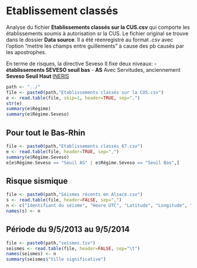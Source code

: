 Etablissement classés
========================================================


Analyse du fichier __Etablissements classés sur la CUS.csv__ qui comporte les établissements soumis à autorisation sr la CUS. Le fichier original se trouve dans le dossier __Data source__. Il a été réenregistré au format _.csv_ avec l'option "mettre les champs entre guillements" à cause des pb causés par les apostrophes.

En terme de risques, la directive Seveso II fixe deux niveaux:
- __établissements SEVESO seuil bas__
- __AS__ Avec Servitudes, anciennement __Seveso Seuil Haut__ [INERIS](http://www.ineris.fr/aida/consultation_document/11319)

```r
path <- "../"
file <- paste0(path,"Etablissements classés sur la CUS.csv")
e <- read.table(file, skip=1, header=TRUE, sep=",")
str(e)
summary(e$Régime)
summary(e$Régime.Seveso)

```

Pour tout le Bas-Rhin
----------------------

```r
file <- paste0(path,"Etablissements classés 67.csv")
e <- read.table(file, header=TRUE, sep=",")
summary(e$Régime.Seveso)
e[e$Régime.Seveso == "Seuil AS" | e$Régime.Seveso == "Seuil Bas",]

```

Risque sismique
---------------

```r
file <- paste0(path,"Séismes récents en Alsace.csv")
s <- read.table(file, header=FALSE, sep=",")
n <- c("Identifiant du séisme", "Heure UTC", "Latitude", "Longitude", "Magnitude","Type de magnitude","Profondeur (en km)", "Type de profondeur", "Catalogue", "Mode d'évaluation", "Nombre de stations utilisées", "Nombre de phases", "Gap azimuthal", "Mode d'évaluation", "Ville significative","Distance de la ville (en km)")
names(s) <- n

```

Période du 9/5/2013 au 9/5/2014
--------------------------------

```r
file <- paste0(path,"seismes.tsv")
seismes <- read.table(file, header=FALSE, sep="\t")
names(seismes) <- n
summary(seismes$"Ville significative")

```

